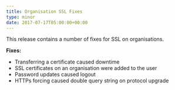 ```yaml
---
title: Organisation SSL Fixes
type: minor
date: 2017-07-17T05:00:00+00:00
---
```



This release contains a number of fixes for SSL on organisations.

**Fixes:**

* Transferring a certificate caused downtime
* SSL certificates on an organisation were added to the user
* Password updates caused logout
* HTTPs forcing caused double query string on protocol upgrade
